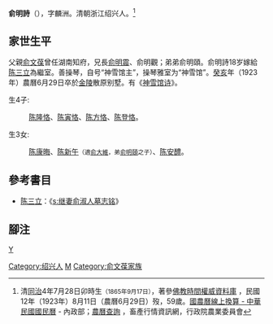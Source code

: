 '''俞明詩'''（{{bd|1865年|9月17日|1923年|8月11日|}}），字麟洲。清朝浙江绍兴人。<ref>清[[同治|同治]]4年7月28日卯時生<small>（1865年9月17日）</small>，著參[http://authority.ddbc.edu.tw/time/search.php?chk=on&julianSwitch&strict=1&filterType=b:0;&dpk=%E6%B8%85&epk=%E7%A9%86%E5%AE%97&yct=4&mpk=%E4%B8%83&ypk=%E5%90%8C%E6%B2%BB&startFrom=1 佛教時間權威資料庫] {{Wayback|url=http://authority.ddbc.edu.tw/time/search.php?chk=on&julianSwitch&strict=1&filterType=b:0;&dpk=%E6%B8%85&epk=%E7%A9%86%E5%AE%97&yct=4&mpk=%E4%B8%83&ypk=%E5%90%8C%E6%B2%BB&startFrom=1 |date=20160304195431 }}，民國12年（1923年）8月11日（農曆6月29日）歿，59歲。[http://calendar.moi.gov.tw/102/counter.php 國農曆線上換算 - 中華民國國民曆] {{Wayback|url=http://calendar.moi.gov.tw/102/counter.php |date=20140316063945 }} - 內政部；[http://ppg.naif.org.tw/naif/MarketInformation/Other/Calendar_V3.aspx 農曆查詢] {{Wayback|url=http://ppg.naif.org.tw/naif/MarketInformation/Other/Calendar_V3.aspx |date=20140316080645 }}，畜產行情資訊網，行政院農業委員會</ref>

==家世生平==
父親[[俞文葆|俞文葆]]曾任湖南知府，兄長[[俞明震|俞明震]]、俞明觀；弟弟俞明頤。俞明詩18岁嫁給[[陈三立|陈三立]]為繼室。善操琴，自号“神雪馆主”，操琴雅室为“神雪馆”。[[癸亥|癸亥]]年（1923年）農曆6月29日卒於[[金陵|金陵]]散原别墅。有《[[神雪馆诗|神雪馆诗]]》。

生4子: 
:[[陈隆恪|陈隆恪]]、[[陈寅恪|陈寅恪]]、[[陈方恪|陈方恪]]、[[陈登恪|陈登恪]]。

生3女: 
:[[陈康晦|陈康晦]]、[[陈新午|陈新午]]<small>（適[[俞大維|俞大維]]，弟[[俞明頤|俞明頤]]之子）</small>、[[陈安醴|陈安醴]]。

== 參考書目 ==
{{refbegin}}
* [[陈三立|陈三立]]：《[[s:继妻俞淑人墓志铭|s:继妻俞淑人墓志铭]]》
{{refend}}

== 腳注 ==
{{reflist}}

{{義寧陳氏}}
{{山陰俞氏}}

[[category:清朝詩人|Y]]
[[Category:绍兴人|Category:绍兴人]]
[[Category:俞姓|M]]
[[Category:俞文葆家族|Category:俞文葆家族]]